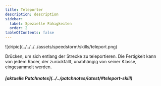 ```yaml
---
title: Teleporter
description: description
sidebar:
  label: Spezielle Fähigkeiten
  order: 2
tableOfContents: false
---
```

<span class="flex">
![dripic](../../../../assets/speedstorm/skills/teleport.png)
<span style="margin-top: -12px;">
<p class="text-2xl font-bold">Drücken, um sich entlang der Strecke zu teleportieren. Die Fertigkeit kann von jedem Racer, der zurückfällt, unabhängig von seiner Klasse, eingesammelt werden.</p>

<h5>
[aktuelle Patchnotes](../../patchnotes/latest/#teleport-skill)
</h5>
</span>
</span>